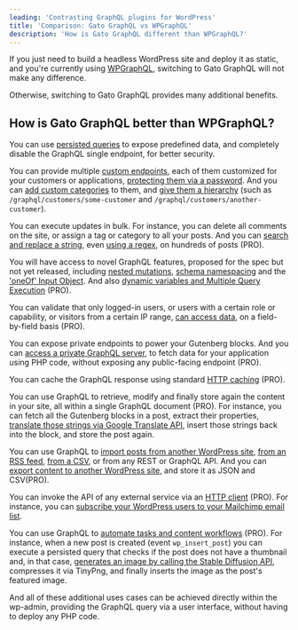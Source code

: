 ```yaml
---
leading: 'Contrasting GraphQL plugins for WordPress'
title: 'Comparison: Gato GraphQL vs WPGraphQL'
description: 'How is Gato GraphQL different than WPGraphQL?'
---
```


If you just need to build a headless WordPress site and deploy it as static, and you're currently using [WPGraphQL](https://www.wpgraphql.com), switching to Gato GraphQL will not make any difference.

Otherwise, switching to Gato GraphQL provides many additional benefits.

## How is Gato GraphQL better than WPGraphQL?

You can use [persisted queries](/features/persisted-queries) to expose predefined data, and completely disable the GraphQL single endpoint, for better security.

You can provide multiple [custom endpoints](/features/custom-endpoints), each of them customized for your customers or applications, [protecting them via a password](/features/public-private-and-password-protected-endpoints). And you can [add custom categories](/features/endpoint-management) to them, and [give them a hierarchy](/features/api-hierarchy) (such as `/graphql/customers/some-customer` and `/graphql/customers/another-customer`).

You can execute updates in bulk. For instance, you can delete all comments on the site, or assign a tag or category to all your posts. And you can [search and replace a string](/library/replace-the-old-domain-with-a-new-domain-in-all-posts), even [using a regex](/library/regex-search-and-replace-multiple-strings-in-all-posts), on hundreds of posts (PRO).

You will have access to novel GraphQL features, proposed for the spec but not yet released, including [nested mutations](/features/nested-mutations), [schema namespacing](/features/schema-namespacing) and the ['oneOf' Input Object](/features/oneof-input-object). And also [dynamic variables and Multiple Query Execution](/features/multiple-query-execution) (PRO).

You can validate that only logged-in users, or users with a certain role or capability, or visitors from a certain IP range, [can access data](/features/access-control), on a field-by-field basis (PRO).

You can expose private endpoints to power your Gutenberg blocks. And you can [access a private GraphQL server](/extensions/internal-graphql-server), to fetch data for your application using PHP code, without exposing any public-facing endpoint (PRO).

You can cache the GraphQL response using standard [HTTP caching](/features/http-caching) (PRO).

You can use GraphQL to retrieve, modify and finally store again the content in your site, all within a single GraphQL document (PRO). For instance, you can fetch all the Gutenberg blocks in a post, extract their properties, [translate those strings via Google Translate API](/library/translate-post-gutenberg), insert those strings back into the block, and store the post again.

You can use GraphQL to [import posts from another WordPress site](/library/import-post-from-wp-site), [from an RSS feed](/library/import-post-from-wp-rss-feed), [from a CSV](/library/import-posts-from-csv), or from any REST or GraphQL API. And you can [export content to another WordPress site](/library/export-post-to-wp-site), and store it as JSON and CSV(PRO).

You can invoke the API of any external service via an [HTTP client](/features/http-client) (PRO). For instance, you can [subscribe your WordPress users to your Mailchimp email list](/library/subscribe-email-on-mailchimp-list).

You can use GraphQL to [automate tasks and content workflows](/features/automation) (PRO). For instance, when a new post is created (event `wp_insert_post`) you can execute a persisted query that checks if the post does not have a thumbnail and, in that case, [generates an image by calling the Stable Diffusion API](/library/generate-an-optimized-post-featured-image-using-stable-diffusion-and-tinypng), compresses it via TinyPng, and finally inserts the image as the post's featured image.

And all of these additional uses cases can be achieved directly within the wp-admin, providing the GraphQL query via a user interface, without having to deploy any PHP code.

